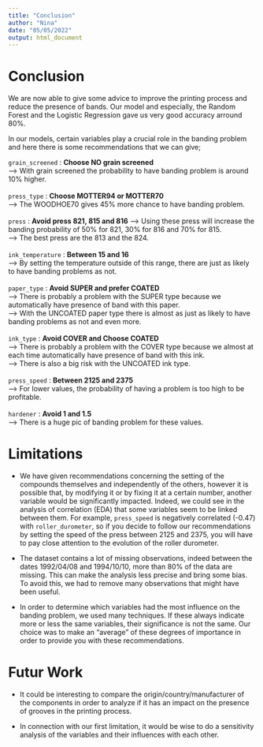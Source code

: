 ```yaml
---
title: "Conclusion"
author: "Nina"
date: "05/05/2022"
output: html_document
---
```


# Conclusion

We are now able to give some advice to improve the printing process and reduce the presence of bands.
Our model and especially, the Random Forest and the Logistic Regression gave us very good accuracy arround 80%. 

In our models, certain variables play a crucial role in the banding problem and here there is some recommendations that we can give;

`grain_screened` : **Choose NO grain screened**
<br />
--> With grain screened the probability to have banding problem is around 10% higher.
<br />
<br />
`press_type` : **Choose MOTTER94 or MOTTER70**
<br />
--> The WOODHOE70 gives 45% more chance to have banding problem.
<br />
<br />
`press` : **Avoid press 821, 815 and 816**
--> Using these press will increase the banding probability of 50% for 821, 30% for 816 and 70% for 815.
<br />
--> The best press are the 813 and the 824.
<br />
<br />
`ink_temperature` : **Between 15 and 16**
<br />
--> By setting the temperature outside of this range, there are just as likely to have banding problems as not.
<br />
<br />
`paper_type` : **Avoid SUPER and prefer COATED** 
<br />
--> There is probably a problem with the SUPER type because we automatically have presence of band with this paper.
<br />
--> With the UNCOATED paper type there is almost as just as likely to have banding problems as not and even more.
<br />
<br />
`ink_type` : **Avoid COVER and Choose COATED**
<br />
--> There is probably a problem with the COVER type because we almost at each time automatically have presence of band with this ink.
<br />
--> There is also a big risk with the UNCOATED ink type.
<br />
<br />
`press_speed` : **Between 2125 and 2375**
<br />
--> For lower values, the probability of having a problem is too high to be profitable.
<br />
<br />
`hardener` : **Avoid 1 and 1.5** 
<br />
--> There is a huge pic of banding problem for these values. 



# Limitations

- We have given recommendations concerning the setting of the compounds themselves and independently of the others, however it is possible that, by modifying it or by fixing it at a certain number, another variable would be significantly impacted. Indeed, we could see in the analysis of correlation (EDA) that some variables seem to be linked between them. For example, `press_speed` is negatively correlated (-0.47) with `roller_durometer`, so if you decide to follow our recommendations by setting the speed of the press between 2125 and 2375, you will have to pay close attention to the evolution of the roller durometer.  
 
- The dataset contains a lot of missing observations, indeed between the dates 1992/04/08 and 1994/10/10, more than 80% of the data are missing. This can make the analysis less precise and bring some bias. To avoid this, we had to remove many observations that might have been useful.

- In order to determine which variables had the most influence on the banding problem, we used many techniques. If these always indicate more or less the same variables, their significance is not the same. Our choice was to make an "average" of these degrees of importance in order to provide you with these recommendations. 


# Futur Work 

- It could be interesting to compare the origin/country/manufacturer of the components in order to analyze if it has an impact on the presence of grooves in the printing process.

- In connection with our first limitation, it would be wise to do a sensitivity analysis of the variables and their influences with each other.

